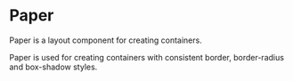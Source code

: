 

<Meta title='Components/Paper' component={Paper} />

# Paper

Paper is a layout component for creating containers.

<Story name='Paper'>
  <Paper p={2}>
    <Text>
      Paper is used for creating containers with consistent border, border-radius and
      box-shadow styles.
    </Text>
  </Paper>
</Story>

<ArgsTable of={Paper} />
